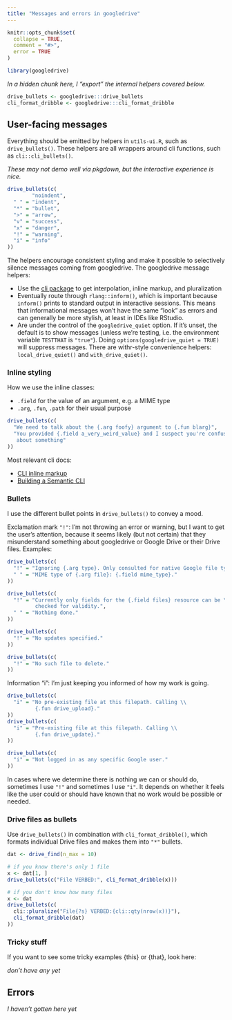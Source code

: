 ```yaml
---
title: "Messages and errors in googledrive"
---
```


```r
knitr::opts_chunk$set(
  collapse = TRUE,
  comment = "#>",
  error = TRUE
)
```

```r
library(googledrive)
```

*In a hidden chunk here, I "export" the internal helpers covered below.*

```r
drive_bullets <- googledrive:::drive_bullets
cli_format_dribble <- googledrive:::cli_format_dribble
```

## User-facing messages

Everything should be emitted by helpers in `utils-ui.R`, such as `drive_bullets()`.
These helpers are all wrappers around cli functions, such as `cli::cli_bullets()`.

*These may not demo well via pkgdown, but the interactive experience is nice.*

```r
drive_bullets(c(
        "noindent",
  " " = "indent",
  "*" = "bullet",
  ">" = "arrow",
  "v" = "success",
  "x" = "danger",
  "!" = "warning",
  "i" = "info"
))
```

The helpers encourage consistent styling and make it possible to selectively silence messages coming from googledrive.
The googledrive message helpers:

-   Use the [cli package](https://cli.r-lib.org/index.html) to get interpolation, inline markup, and pluralization
-   Eventually route through `rlang::inform()`, which is important because `inform()` prints to standard output in interactive sessions. This means that informational messages won't have the same "look" as errors and can generally be more stylish, at least in IDEs like RStudio.
-   Are under the control of the `googledrive_quiet` option. If it's unset, the default is to show messages (unless we're testing, i.e. the environment variable `TESTTHAT` is `"true"`). Doing `options(googledrive_quiet = TRUE)` will suppress messages. There are withr-style convenience helpers: `local_drive_quiet()` and `with_drive_quiet()`.

### Inline styling

How we use the inline classes:

-   `.field` for the value of an argument, e.g. a MIME type
-   `.arg`, `.fun`, `.path` for their usual purpose

```r
drive_bullets(c(
  "We need to talk about the {.arg foofy} argument to {.fun blarg}",
  "You provided {.field a_very_weird_value} and I suspect you're confused \\
   about something"
))
```

Most relevant cli docs:

-   [CLI inline markup](https://cli.r-lib.org/reference/inline-markup.html)
-   [Building a Semantic CLI](https://cli.r-lib.org/articles/semantic-cli.html)

### Bullets

I use the different bullet points in `drive_bullets()` to convey a mood.

Exclamation mark `"!"`: I'm not throwing an error or warning, but I want to get the user's attention, because it seems likely (but not certain) that they misunderstand something about googledrive or Google Drive or their Drive files. Examples:

```r
drive_bullets(c(
  "!" = "Ignoring {.arg type}. Only consulted for native Google file types.",
  " " = "MIME type of {.arg file}: {.field mime_type}."
))

drive_bullets(c(
  "!" = "Currently only fields for the {.field files} resource can be \\
         checked for validity.",
  " " = "Nothing done."
))

drive_bullets(c(
  "!" = "No updates specified."
))

drive_bullets(c(
  "!" = "No such file to delete."
))
```

Information "i": I'm just keeping you informed of how my work is going.

```r
drive_bullets(c(
  "i" = "No pre-existing file at this filepath. Calling \\
         {.fun drive_upload}."
))
drive_bullets(c(
  "i" = "Pre-existing file at this filepath. Calling \\
         {.fun drive_update}."
))

drive_bullets(c(
  "i" = "Not logged in as any specific Google user."
))
```

In cases where we determine there is nothing we can or should do, sometimes I use `"!"` and sometimes I use `"i"`.
It depends on whether it feels like the user could or should have known that no work would be possible or needed.

### Drive files as bullets

Use `drive_bullets()` in combination with `cli_format_dribble()`, which formats individual Drive files and makes them into `"*"` bullets.

```r
dat <- drive_find(n_max = 10)

# if you know there's only 1 file
x <- dat[1, ]
drive_bullets(c("File VERBED:", cli_format_dribble(x)))

# if you don't know how many files
x <- dat
drive_bullets(c(
  cli::pluralize("File{?s} VERBED:{cli::qty(nrow(x))}"),
  cli_format_dribble(dat)
))
```

### Tricky stuff

If you want to see some tricky examples {this} or {that}, look here:

*don't have any yet*

## Errors

*I haven't gotten here yet*
